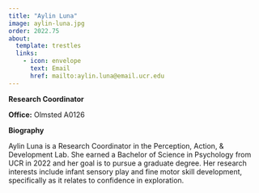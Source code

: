 ```yaml
---
title: "Aylin Luna"
image: aylin-luna.jpg
order: 2022.75
about:
  template: trestles
  links:
    - icon: envelope
      text: Email
      href: mailto:aylin.luna@email.ucr.edu
---
```


[**Research Coordinator**]{.text-primary}

**Office:** Olmsted A0126 <br/>

**Biography**

Aylin Luna is a Research Coordinator in the Perception, Action, & Development Lab. She earned a Bachelor of Science in Psychology from UCR in 2022 and her goal is to pursue a graduate degree. Her research interests include infant sensory play and fine motor skill development, specifically as it relates to confidence in exploration.